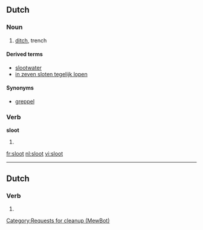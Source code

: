 ==Dutch==
{{wikipedia|lang=nl}}

===Noun===
{{nl-noun|g=c|sloten|slootje}}

# [[ditch]], trench

====Derived terms====
* [[slootwater]] {{n}}
* [[in zeven sloten tegelijk lopen]]

====Synonyms====
* [[greppel]]

===Verb===
'''sloot'''

# {{nl-verb-form|n=sg|t=past|sluiten}}

[[fr:sloot]]
[[nl:sloot]]
[[vi:sloot]]

----
==Dutch==
===Verb===
{{infl|nl}}

# {{nl-verb-form|n=sg|t=past|m=ind|sluiten}}
[[Category:Requests for cleanup (MewBot)]]
